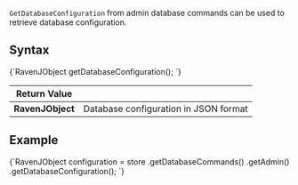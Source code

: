 
`GetDatabaseConfiguration` from admin database commands can be used to retrieve database configuration.

## Syntax

<TabItem value="database_configuration_1" label="database_configuration_1">
<CodeBlock language="java">
{`RavenJObject getDatabaseConfiguration();
`}
</CodeBlock>
</TabItem>

| Return Value | |
| ------------- | ----- |
| **RavenJObject** | Database configuration in JSON format |

## Example

<TabItem value="database_configuration_2" label="database_configuration_2">
<CodeBlock language="java">
{`RavenJObject configuration = store
	.getDatabaseCommands()
		.getAdmin()
		.getDatabaseConfiguration();
`}
</CodeBlock>
</TabItem>


